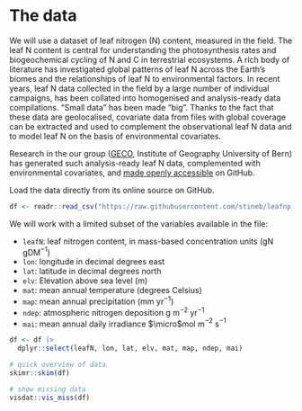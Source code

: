 # The data

We will use a dataset of leaf nitrogen (N) content, measured in the field. The leaf N content is central for understanding the photosynthesis rates and biogeochemical cycling of N and C in terrestrial ecosystems. A rich body of literature has investigated global patterns of leaf N across the Earth's biomes and the relationships of leaf N to environmental factors. In recent years, leaf N data collected in the field by a large number of individual campaigns, has been collated into homogenised and analysis-ready data compilations. "Small data" has been made "big". Thanks to the fact that these data are geolocalised, covariate data from files with global coverage can be extracted and used to complement the observational leaf N data and to model leaf N on the basis of environmental covariates.

Research in the our group ([GECO](https://geco-group.org/), Institute of Geography University of Bern) has generated such analysis-ready leaf N data, complemented with environmental covariates, and [made openly accessible](https://github.com/stineb/leafnp_data) on GitHub.

Load the data directly from its online source on GitHub.
```r
df <- readr::read_csv("https://raw.githubusercontent.com/stineb/leafnp_data/main/data/leafnp_tian_et_al.csv")
```

We will work with a limited subset of the variables available in the file:

- `leafN`: leaf nitrogen content, in mass-based concentration units (gN gDM$^{-1}$)
- `lon`: longitude in decimal degrees east
- `lat`: latitude in decimal degrees north
- `elv`: Elevation above sea level (m)
- `mat`: mean annual temperature (degrees Celsius)
- `map`: mean annual precipitation (mm yr$^{-1}$)
- `ndep`: atmospheric nitrogen deposition g m$^{-2}$ yr$^{-1}$
- `mai`: mean annual daily irradiance $\micro$mol m$^{-2}$ s$^{-1}$

```r
df <- df |> 
  dplyr::select(leafN, lon, lat, elv, mat, map, ndep, mai)

# quick overview of data
skimr::skim(df)

# show missing data
visdat::vis_miss(df)
```